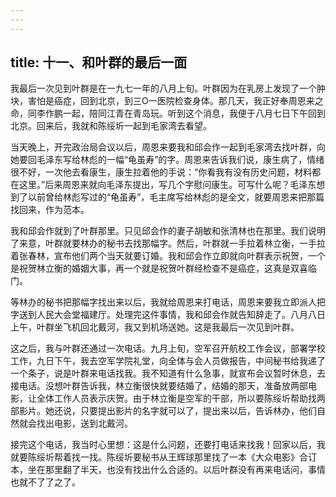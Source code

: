 ```yaml
---
---
---
```

title: 十一、和叶群的最后一面
---



我最后一次见到叶群是在一九七一年的八月上旬。叶群因为在乳房上发现了一个肿块，害怕是癌症，回到北京，到三O一医院检查身体。那几天，我正好奉周恩来之命，同李作鹏一起，陪同江青在青岛玩。听到这个消息，我便于八月七日下午回到北京。回来后，我就和陈绥圻一起到毛家湾去看望。

当天晚上，开完政治局会议以后，周恩来要我和邱会作一起到毛家湾去找叶群，向她要回毛泽东写给林彪的一幅“龟虽寿”的字。周恩来告诉我们说，康生病了，情绪很不好，一次他去看康生，康生拉着他的手说：“你看我有没有历史问题，材料都在这里。”后来周恩来就向毛泽东提出，写几个字慰问康生。可写什么呢？毛泽东想到了以前曾给林彪写过的“龟虽寿”，毛主席写给林彪的是全文，就要周恩来把那篇找回来，作为范本。

我和邱会作就到了叶群那里。只见邱会作的妻子胡敏和张清林也在那里。我们说明了来意，叶群就要林办的秘书去找那幅字。然后，叶群就一手拉着林立衡，一手拉着张春林，宣布他们两个当天就要订婚。我和邱会作立即就向叶群表示祝贺，一个是祝贺林立衡的婚姻大事，再一个就是祝贺叶群经检查不是癌症，这真是双喜临门。

等林办的秘书把那幅字找出来以后，我就给周恩来打电话，周恩来要我立即派人把字送到人民大会堂福建厅。处理完这件事情，我和邱会作就告知辞走了。八月八日上午，叶群坐飞机回北戴河，我又到机场送她。这是我最后一次见到叶群。

这之后，我与叶群还通过一次电话。九月上旬，空军召开航校工作会议，部署学校工作，九日下午，我去空军学院礼堂，向全体与会人员做报告，中间秘书给我递了一个条子，说是叶群来电话找我。我不知道有什么急事，就宣布会议暂时休息，去接电话。没想叶群告诉我，林立衡很快就要结婚了，结婚的那天，准备放两部电影，让全体工作人员表示庆贺。由于林立衡是空军的干部，所以要陈绥圻帮助找两部影片。她还说，只要提出影片的名字就可以了，提出来以后，告诉林办，他们自然就会找出电影，送到北戴河。

接完这个电话，我当时心里想：这是什么问题，还要打电话来找我！回家以后，我就要陈绥圻帮着找一找。陈绥圻要秘书从王辉球那里找了一本《大众电影》合订本，坐在那里翻了半天，也没有找出什么合适的。以后叶群没有再来电话问，事情也就不了了之了。